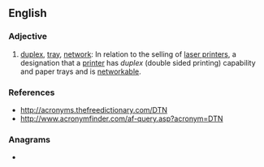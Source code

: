 {{also|DTN}}
==English==

===Adjective===
{{en-adj|-}}

# [[duplex]], [[tray]], [[network]]: In relation to the selling of [[laser printers]], a designation that a [[printer]] has ''duplex'' (double sided printing) capability and paper trays and is [[networkable]].

===References===
* http://acronyms.thefreedictionary.com/DTN
* http://www.acronymfinder.com/af-query.asp?acronym=DTN

===Anagrams===
* {{anagrams|en|a=dnt|NDT|NTD|TDN}}